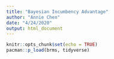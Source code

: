 ```yaml
---
title: "Bayesian Incumbency Advantage"
author: "Annie Chen"
date: "4/24/2020"
output: html_document
---
```


```r
knitr::opts_chunk$set(echo = TRUE)
pacman::p_load(brms, tidyverse)
```


